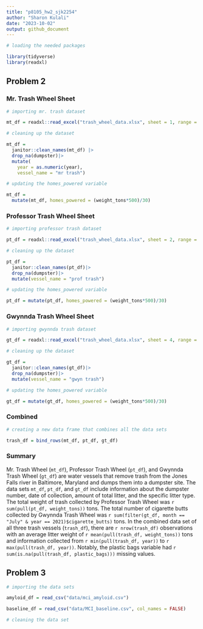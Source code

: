 ```yaml
---
title: "p8105_hw2_sjk2254"
author: "Sharon Kulali"
date: "2023-10-02"
output: github_document
---
```


```r
# loading the needed packages

library(tidyverse)
library(readxl)
```


## Problem 2

### Mr. Trash Wheel Sheet

```r
# importing mr. trash dataset

mt_df = readxl::read_excel("trash_wheel_data.xlsx", sheet = 1, range = "A2:N550") 
```

```r
# cleaning up the dataset

mt_df =
  janitor::clean_names(mt_df) |> 
  drop_na(dumpster)|> 
  mutate(
    year = as.numeric(year),
    vessel_name = "mr trash")
```

```r
# updating the homes_powered variable

mt_df = 
  mutate(mt_df, homes_powered = (weight_tons*500)/30)
```

### Professor Trash Wheel Sheet

```r
# importing professor trash dataset

pt_df = readxl::read_excel("trash_wheel_data.xlsx", sheet = 2, range = "A2:M97")
```

```r
# cleaning up the dataset

pt_df =
  janitor::clean_names(pt_df)|> 
  drop_na(dumpster)|> 
  mutate(vessel_name = "prof trash")
```

```r
# updating the homes_powered variable

pt_df = mutate(pt_df, homes_powered = (weight_tons*500)/30)
```

### Gwynnda Trash Wheel Sheet

```r
# importing gwynnda trash dataset

gt_df = readxl::read_excel("trash_wheel_data.xlsx", sheet = 4, range = "A2:K110")
```

```r
# cleaning up the dataset

gt_df =
  janitor::clean_names(gt_df)|> 
  drop_na(dumpster)|> 
  mutate(vessel_name = "gwyn trash") 
```

```r
# updating the homes_powered variable

gt_df = mutate(gt_df, homes_powered = (weight_tons*500)/30)
```

### Combined

```r
# creating a new data frame that combines all the data sets

trash_df = bind_rows(mt_df, pt_df, gt_df)
```

### Summary 

Mr. Trash Wheel (`mt_df`), Professor Trash Wheel (`pt_df`), and Gwynnda Trash Wheel (`gt_df`) are water vessels that remove trash from the Jones Falls river in Baltimore, Maryland and dumps them into a dumpster site. The data sets `mt_df`, `pt_df`, and `gt_df` include information about the dumpster number, date of collection, amount of total litter, and the specific litter type. The total weight of trash collected by Professor Trash Wheel was `r sum(pull(pt_df, weight_tons))` tons. The total number of cigarette butts collected by Gwynnda Trash Wheel was `r sum(filter(gt_df, month == "July" & year == 2021)$cigarette_butts)` tons. In the combined data set of all three trash vessels (`trash_df`), there are `r nrow(trash_df)` observations with an average litter weight of `r mean(pull(trash_df, weight_tons))` tons and information collected from `r min(pull(trash_df, year))` to `r max(pull(trash_df, year))`. Notably, the plastic bags variable had `r sum(is.na(pull(trash_df, plastic_bags)))` missing values.


## Problem 3

```r
# importing the data sets

amyloid_df = read_csv("data/mci_amyloid.csv")

baseline_df = read_csv("data/MCI_baseline.csv", col_names = FALSE)
```

```r
# cleaning the data set


```

